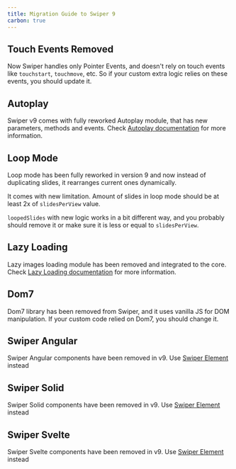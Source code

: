 ```yaml
---
title: Migration Guide to Swiper 9
carbon: true
---
```


## Touch Events Removed

Now Swiper handles only Pointer Events, and doesn't rely on touch events like `touchstart`, `touchmove`, etc. So if your custom extra logic relies on these events, you should update it.

## Autoplay

Swiper v9 comes with fully reworked Autoplay module, that has new parameters, methods and events. Check <a href="/swiper-api#autoplay">Autoplay documentation</a> for more information.

## Loop Mode

Loop mode has been fully reworked in version 9 and now instead of duplicating slides, it rearranges current ones dynamically.

It comes with new limitation. Amount of slides in loop mode should be at least 2x of `slidesPerView` value.

`loopedSlides` with new logic works in a bit different way, and you probably should remove it or make sure it is less or equal to `slidesPerView`.

## Lazy Loading

Lazy images loading module has been removed and integrated to the core. Check <a href="/swiper-api#lazy-loading">Lazy Loading documentation</a> for more information.

## Dom7

Dom7 library has been removed from Swiper, and it uses vanilla JS for DOM manipulation. If your custom code relied on Dom7, you should change it.

## Swiper Angular

Swiper Angular components have been removed in v9. Use <a href="/element">Swiper Element</a> instead

## Swiper Solid

Swiper Solid components have been removed in v9. Use <a href="/element">Swiper Element</a> instead

## Swiper Svelte

Swiper Svelte components have been removed in v9. Use <a href="/element">Swiper Element</a> instead
